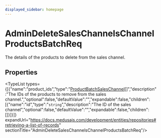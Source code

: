 ```yaml
---
displayed_sidebar: homepage
---
```



# AdminDeleteSalesChannelsChannelProductsBatchReq

The details of the products to delete from the sales channel.

## Properties

<TypeList types={[{"name":"product_ids","type":"[ProductBatchSalesChannel](medusa.ProductBatchSalesChannel.mdx)[]","description":"The IDs of the products to remove from the sales channel.","optional":false,"defaultValue":"","expandable":false,"children":[{"name":"id","type":"`string`","description":"The ID of the sales channel","optional":false,"defaultValue":"","expandable":false,"children":[]}]}]} expandUrl="https://docs.medusajs.com/development/entities/repositories#retrieving-a-list-of-records" sectionTitle="AdminDeleteSalesChannelsChannelProductsBatchReq"/>
